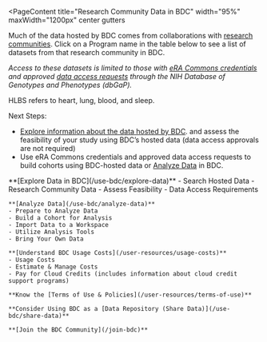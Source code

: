 
<PageContent 
  title="Research Community Data in BDC"
  width="95%" maxWidth="1200px" center gutters
>
  Much of the data hosted by BDC comes from collaborations with [research communities](/about/research-communities). Click on
  a Program name in the table below to see a list of datasets from that research community in
  BDC.

  _Access to these datasets is limited to those
  with [eRA Commons credentials](https://public.era.nih.gov/commonsplus/public/login.era?TARGET=https%3A%2F%2Fpublic.era.nih.gov%3A443%2Fcommons)
  and approved [data access requests](https://dbgap.ncbi.nlm.nih.gov/aa/wga.cgi?page=login)
  through the NIH Database of Genotypes and Phenotypes (dbGaP)._
</PageContent>

<ProgramStudiesTable />

<PageContent width="95%" maxWidth="1200px" center gutters>
  HLBS refers to heart, lung, blood, and sleep.
  
  Next Steps:
  - [Explore information about the data hosted by BDC](/use-bdc/explore-data).
    and assess the feasibility of your study using BDC’s hosted data (data access approvals are not required)
  - Use eRA Commons credentials and approved data access requests to build cohorts using 
    BDC-hosted data or [Analyze Data](/use-bdc/analyze-data) in BDC.

  <NextStepsCard>
    **[Explore Data in BDC](/use-bdc/explore-data)**
    - Search Hosted Data
    - Research Community Data
    - Assess Feasibility
    - Data Access Requirements

    **[Analyze Data](/use-bdc/analyze-data)**
    - Prepare to Analyze Data
    - Build a Cohort for Analysis
    - Import Data to a Workspace
    - Utilize Analysis Tools
    - Bring Your Own Data

    **[Understand BDC Usage Costs](/user-resources/usage-costs)**
    - Usage Costs
    - Estimate & Manage Costs
    - Pay for Cloud Credits (includes information about cloud credit support programs)

    **Know the [Terms of Use & Policies](/user-resources/terms-of-use)**

    **Consider Using BDC as a [Data Repository (Share Data)](/use-bdc/share-data)**

    **[Join the BDC Community](/join-bdc)**
  </NextStepsCard>

</PageContent>
